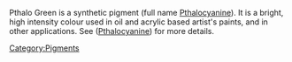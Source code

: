 Pthalo Green is a synthetic pigment (full name [[Pthalocyanine]]). It is a bright, high intensity colour used in oil and acrylic based artist's paints, and in other applications. See ([[Pthalocyanine]]) for more details.

[[Category:Pigments]]